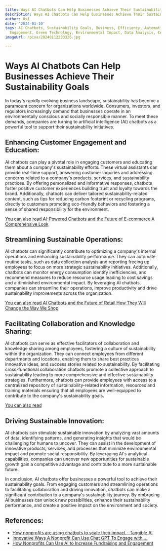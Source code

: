 ```yaml
---
title: Ways AI Chatbots Can Help Businesses Achieve Their Sustainability Goals
description: Ways AI Chatbots Can Help Businesses Achieve Their Sustainability Goals
author: Usf
date: '2024-01-10'
tags: AI Chatbots, Sustainability Goals, Business, Efficiency, Automation, Customer
  Engagement, Green Technology, Environmental Impact, Data Analysis, Cost Savings
imageUrl: /pixa/20240112233326.jpg

---
```

# Ways AI Chatbots Can Help Businesses Achieve Their Sustainability Goals

In today's rapidly evolving business landscape, sustainability has become a paramount concern for organizations worldwide.  Consumers, investors, and regulators increasingly demand that businesses operate  in an environmentally conscious and socially responsible  manner. To  meet these demands, companies are turning  to artificial intelligence (AI) chatbots as a powerful tool to support their sustainability initiatives.

## Enhancing Customer Engagement and Education:

AI chatbots can play a pivotal role in engaging  customers and educating them about a company's sustainability efforts. These virtual assistants can provide real-time support, answering customer inquiries and addressing concerns related to  a company's products, services, and sustainability  practices. By offering personalized and  informative responses, chatbots  foster positive customer experiences building trust and loyalty towards the brand. Additionally,  chatbots can deliver tailored sustainability-related content, such  as tips for reducing carbon footprint or recycling programs, directly to customers promoting eco-friendly behaviors  and fostering a sense of shared responsibility for the environment.

[You can also read AI-Powered Chatbots and the  Future of E-commerce A Comprehensive Look](AI-Powered%20Chatbots%20and%20the%20Future%20of%20E-commerce%20A%20Comprehensive%20Look)


## Streamlining Sustainable Operations:

AI chatbots can significantly contribute to optimizing  a company's internal operations and enhancing sustainability performance. They can automate routine  tasks, such as data collection analysis and reporting freeing up employees to focus on more  strategic sustainability initiatives. Additionally, chatbots can monitor energy consumption identify inefficiencies, and recommend measures to reduce resource usage leading  to cost savings  and a diminished environmental impact. By leveraging  AI chatbots, companies can streamline their operations, improve productivity and drive sustainability improvements across  the organization.

[You  can also  read AI Chatbots and the Future of Retail How They Will Change the Way We Shop](AI%20Chatbots%20and%20the%20Future%20of%20Retail%20How%20They%20Will%20Change%20the%20Way%20We%20Shop)


## Facilitating Collaboration and Knowledge Sharing:

AI chatbots can  serve  as effective facilitators of collaboration and knowledge sharing among employees, fostering a culture of sustainability within the organization. They can  connect employees from different departments and locations, enabling them to share best practices innovative ideas, and success stories related to  sustainability. By  facilitating cross-functional collaboration chatbots promote a collective approach to  sustainability leading to more comprehensive and  effective sustainability strategies. Furthermore, chatbots can provide employees with access to a  centralized repository of sustainability-related information,  resources and training materials ensuring that all employees are well-equipped  to contribute to  the  company's sustainability goals.

[You can also read ]()


## Driving Sustainable Innovation:

AI  chatbots can stimulate sustainable  innovation by analyzing  vast amounts of data,  identifying patterns, and generating insights  that would  be challenging for humans to uncover. They can assist in the  development of innovative products, services, and processes that minimize environmental impact and promote social responsibility.  By leveraging AI's analytical capabilities, companies can uncover new opportunities for sustainable  growth  gain  a competitive  advantage and contribute to a more sustainable future.

In conclusion,  AI chatbots offer businesses a powerful tool to achieve their sustainability goals. From engaging customers and  streamlining operations to facilitating collaboration and driving innovation, chatbots can  make a significant contribution to a company's sustainability journey. By embracing AI businesses can unlock new possibilities, enhance their sustainability performance, and create a positive impact on the environment and society.

## References:
- [How nonprofits are using chatbots to scale their impact - Tangible AI](https://tangibleai.com/how-nonprofits-are-using-chatbots-to-scale-their-impact/)
- [Innovative Ways A Nonprofit Can Use Chat GPT To Engage with ...](https://argentasoftware.com/blog/empowering-nonprofits-with-ai-and-ways-a-nonprofit-can-use-chat-gpt)
- [How Nonprofits Can Use AI to Increase Fundraising and Engagement](https://good360.org/blog-posts/how-nonprofits-can-use-ai-to-increase-fundraising-and-engagement/)

